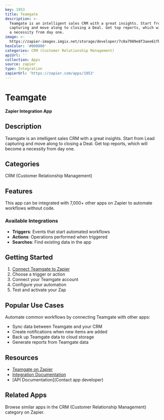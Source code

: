 ```yaml
---
key: 1953
title: Teamgate
description: >-
  Teamgate is an intelligent sales CRM with a great insights. Start from Lead
  capturing and move along to closing a Deal. Get top reports, which will become
  a necessity from day one.
image: >-
  https://zapier-images.imgix.net/storage/developer/7c0a7989e8f3aee61fba8de212e38223.png?auto=format%2Ccompress&ixlib=python-3.0.0&q=50
hexColor: '#000000'
categories: CRM (Customer Relationship Management)
apiUrl: ''
collection: Apps
source: zapier
type: Integration
zapierUrl: 'https://zapier.com/apps/1953'
---
```

# Teamgate

**Zapier Integration App**

## Description

Teamgate is an intelligent sales CRM with a great insights. Start from Lead capturing and move along to closing a Deal. Get top reports, which will become a necessity from day one.

## Categories

CRM (Customer Relationship Management)

## Features

This app can be integrated with 7,000+ other apps on Zapier to automate workflows without code.

### Available Integrations

- **Triggers**: Events that start automated workflows
- **Actions**: Operations performed when triggered
- **Searches**: Find existing data in the app

## Getting Started

1. [Connect Teamgate to Zapier](https://zapier.com/apps/1953)
2. Choose a trigger or action
3. Connect your Teamgate account
4. Configure your automation
5. Test and activate your Zap

## Popular Use Cases

Automate common workflows by connecting Teamgate with other apps:

- Sync data between Teamgate and your CRM
- Create notifications when new items are added
- Back up Teamgate data to cloud storage
- Generate reports from Teamgate data

## Resources

- [Teamgate on Zapier](https://zapier.com/apps/1953)
- [Integration Documentation](https://zapier.com/apps/1953/integrations)
- [API Documentation](Contact app developer)

## Related Apps

Browse similar apps in the CRM (Customer Relationship Management) category on Zapier.

